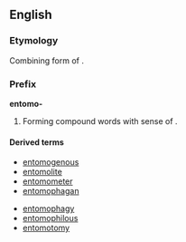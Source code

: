 ==English==
===Etymology===
Combining form of {{AGr.}} {{term|ἔντομος||disected; (neuter plural=insects)|sc=polytonic}}.

===Prefix===
'''entomo-'''

# Forming compound words with sense of {{term|insect}}.

====Derived terms====
{{top2}}
*[[entomogenous]]
*[[entomolite]]
*[[entomometer]]
*[[entomophagan]]
{{mid2}}
*[[entomophagy]]
*[[entomophilous]]
*[[entomotomy]]
{{bottom}}